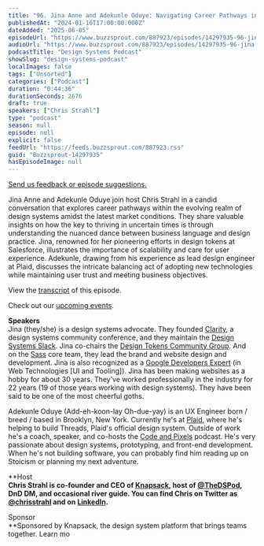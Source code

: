 ```yaml
---
title: "96. Jina Anne and Adekunle Oduye: Navigating Career Pathways in Design Systems"
publishedAt: "2024-01-16T17:00:00.000Z"
dateAdded: "2025-06-05"
episodeUrl: "https://www.buzzsprout.com/887923/episodes/14297935-96-jina-anne-and-adekunle-oduye-navigating-career-pathways-in-design-systems.mp3"
audioUrl: "https://www.buzzsprout.com/887923/episodes/14297935-96-jina-anne-and-adekunle-oduye-navigating-career-pathways-in-design-systems.mp3"
podcastTitle: "Design Systems Podcast"
showSlug: "design-systems-podcast"
localImages: false
tags: ["Unsorted"]
categories: ["Podcast"]
duration: "0:44:36"
durationSeconds: 2676
draft: true
speakers: ["Chris Strahl"]
type: "podcast"
season: null
episode: null
explicit: false
feedUrl: "https://feeds.buzzsprout.com/887923.rss"
guid: "Buzzsprout-14297935"
hasEpisodeImage: null
---
```

[Send us feedback or episode suggestions.](https://www.buzzsprout.com/twilio/text_messages/887923/open_sms)

Jina Anne and Adekunle Oduye join host Chris Strahl in a candid conversation that explores career pathways within the evolving realm of design systems amidst the latest market conditions. They share valuable insights on how the key to thriving in uncertain times is through understanding the nuanced dance between business language and design practice. Jina, renowned for her pioneering efforts in design tokens at Salesforce, illustrates the importance of scalability and care for user experience. Adekunle, drawing from his experience as lead design engineer at Plaid, discusses the intricate balancing act of adopting new technologies while maintaining user trust and meeting business objectives.

View the [transcript](https://docs.google.com/document/d/1rjNaoYDXKnz-LHiesgNlhPnov_FnQFZai5LnVPe8dic/edit?usp=sharing) of this episode.

Check out our [upcoming events](https://www.knapsack.cloud/events).  
  
**Speakers**  
Jina (they/she) is a design systems advocate. They founded [Clarity](https://www.clarityconf.com/), a design systems community conference, and they maintain the [Design Systems Slack](http://slack.design.systems/). Jina co-chairs the [Design Tokens Community Group](https://www.designtokens.org/). And on the [Sass](https://sass-lang.com/) core team, they lead the brand and website design and development. Jina is also recognized as a [Google Developers Expert](https://developers.google.com/community/experts) (in Web Technologies \[UI and Tooling\]). Jina has been making websites as a hobby for about 30 years. They’ve worked professionally in the industry for 22 years (19 of those years working with design systems). They have been said to be one of the most cheerful goths.  
  
Adekunle Oduye (Add-eh-koon-lay Oh-due-yay) is an UX Engineer born / breed / based in Brooklyn, New York. Currently he's at [Plaid](https://plaid.com/), where he's helping to build Threads, Plaid's official design system. Outside of work he's a coach, speaker, and co-hosts the [Code and Pixels](https://www.codeandpixels.fm/) podcast. He's very passionate about design systems, prototyping, and front-end development. When he's not building software, you can probably find him reading up on Stoicism or planning my next adventure.  
  
**Host  
**Chris Strahl is co-founder and CEO of [Knapsack](https://www.knapsack.cloud/), host of [@TheDSPod](https://twitter.com/thedspod), DnD DM, and occasional river guide. You can find Chris on Twitter as [@chrisstrahl](https://twitter.com/chrisstrahl) and on [LinkedIn](https://www.linkedin.com/in/chrisstrahl/).**  
  
Sponsor  
**Sponsored by Knapsack, the design system platform that brings teams together. Learn mo
